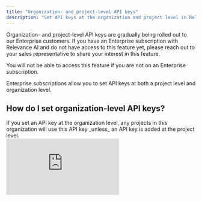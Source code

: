```yaml
---
title: "Organization- and project-level API keys"
description: "Set API keys at the organization and project level in Relevance AI"
---
```


<Warning>
  Organization- and project-level API keys are gradually being rolled out to our Enterprise customers. If you have an Enterprise subscription with Relevance AI and do not have access to this feature yet, please reach out to your sales representative to share your interest in this feature.

  You will not be able to access this feature if you are not on an Enterprise subscription.
</Warning>

Enterprise subscriptions allow you to set API keys at both a project level and organization level.

## How do I set organization-level API keys?

<Note>
  If you set an API key at the organization level, any projects in this organization will use this API key _unless_ an API key is added at the project level.
</Note>

<div style={{ width:"100%",position:"relative","padding-top":"56.75%" }}>
<iframe src="https://app.supademo.com/embed/cme10kddt06vfg56jwgh7p747" frameBorder="0" title="How to set organization level API keys" allow="clipboard-write" webkitallowfullscreen="true" mozallowfullscreen="true" allowfullscreen style={{ position:"absolute",top:0,left:0,width:"100%",height:"100%",border:"3px solid #5E43CE",borderRadius:"10px" }} />
</div>

To set organization-level API keys, you must be an organization admin or owner.

1. First, click 'Settings' in the sidebar of Relevance AI
2. Then, click 'Integrations control'
3. Navigate to the integration you want to set an API key for and toggle it on
4. Enter the API key on the pop-up that appears, and click 'Save'

## How do I set project-level API keys?

<Note>
  If you set an API key at the project level, **_this will override the organization level API key_**.
</Note>

<div style={{ width:"100%",position:"relative","padding-top":"56.75%" }}>
<iframe src="https://app.supademo.com/embed/cme10ovod072vg56j4cucbap4" frameBorder="0" title="How to set project level API keys" allow="clipboard-write" webkitallowfullscreen="true" mozallowfullscreen="true" allowfullscreen style={{ position:"absolute",top:0,left:0,width:"100%",height:"100%",border:"3px solid #5E43CE",borderRadius:"10px" }} />
</div>

To set project-level API keys, you must be an organization admin or owner, or project admin or editor.

1. First, navigate to your project in Relevance AI and click 'Integrations & App Keys'
2. Then, navigate to the integration you want to set an API key for
3. Enter the API key on the pop-up that appears, and click 'Save'

---

## Frequently asked questions (FAQs)

<AccordionGroup>
  <Accordion title="Can I access organization- and project-level API keys without upgrading to Enterprise?">
    No. This feature is available for Enterprise subscriptions only.
  </Accordion>
  <Accordion title="I'm on an Enterprise subscription but do not have access to this feature yet. How do I get access?">
    This feature is gradually being rolled out to Enterprise customers. Please reach out to your sales representative to express your interest in receiving this feature.
  </Accordion>
  <Accordion title="I've set an organization- and project-level API key. Which one takes precedence?">The *project-level API key does*. If you want the organization-level API key to be used, the project-level API key must be removed.</Accordion>
  <Accordion title="How does this apply to OAuth accounts?">Integrations that rely on OAuth or third-party services don't support shared credentials, so users will need to connect their own, or service accounts.</Accordion>
</AccordionGroup>